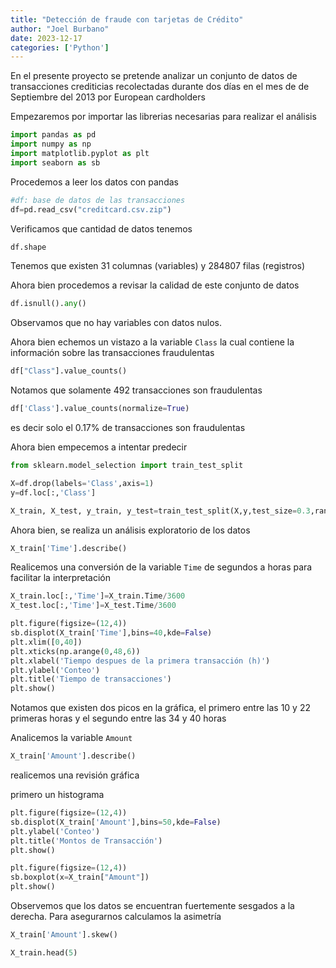 ```yaml
---
title: "Detección de fraude con tarjetas de Crédito"
author: "Joel Burbano"
date: 2023-12-17
categories: ['Python']
---
```


En el presente proyecto se pretende analizar un conjunto de datos de transacciones crediticias recolectadas durante dos días en el mes de de Septiembre del 2013 por European cardholders

Empezaremos por importar las librerias necesarias para realizar el análisis

```python
import pandas as pd
import numpy as np
import matplotlib.pyplot as plt
import seaborn as sb
```

Procedemos a leer los datos con pandas

```python
#df: base de datos de las transacciones
df=pd.read_csv("creditcard.csv.zip")
```

Verificamos que cantidad de datos tenemos

```python
df.shape
```

Tenemos que existen 31 columnas (variables) y 284807 filas (registros)

Ahora bien procedemos a revisar la calidad de este conjunto de datos

```python
df.isnull().any()
```

Observamos que no hay variables con datos nulos.

Ahora bien echemos un vistazo a la variable `Class` la cual contiene la información sobre las transacciones fraudulentas

```python
df["Class"].value_counts()
```

Notamos que solamente 492 transacciones son fraudulentas

```python
df['Class'].value_counts(normalize=True)
```

es decir solo el $0.17\%$ de transacciones son fraudulentas

Ahora bien empecemos a intentar predecir

```python
from sklearn.model_selection import train_test_split
```

```python
X=df.drop(labels='Class',axis=1)
y=df.loc[:,'Class']

X_train, X_test, y_train, y_test=train_test_split(X,y,test_size=0.3,random_state=1, stratify=y)

```

Ahora bien, se realiza un análisis exploratorio de los datos

```python
X_train['Time'].describe()
```

Realicemos una conversión de la variable `Time` de segundos a horas para facilitar la interpretación

```python
X_train.loc[:,'Time']=X_train.Time/3600
X_test.loc[:,'Time']=X_test.Time/3600
```

```python
plt.figure(figsize=(12,4))
sb.displot(X_train['Time'],bins=40,kde=False)
plt.xlim([0,40])
plt.xticks(np.arange(0,48,6))
plt.xlabel('Tiempo despues de la primera transacción (h)')
plt.ylabel('Conteo')
plt.title('Tiempo de transacciones')
plt.show()
```

Notamos que existen dos picos en la gráfica, el primero entre las 10 y 22 primeras horas y el segundo entre las 34 y 40 horas

Analicemos la variable `Amount`

```python
X_train['Amount'].describe()
```

realicemos una revisión gráfica

primero un histograma

```python
plt.figure(figsize=(12,4))
sb.displot(X_train['Amount'],bins=50,kde=False)
plt.ylabel('Conteo')
plt.title('Montos de Transacción')
plt.show()
```

```python
plt.figure(figsize=(12,4))
sb.boxplot(x=X_train["Amount"])
plt.show()
```

Observemos que los datos se encuentran fuertemente sesgados a la derecha. Para asegurarnos calculamos la asimetría

```python
X_train['Amount'].skew()
```

```python
X_train.head(5)
```
